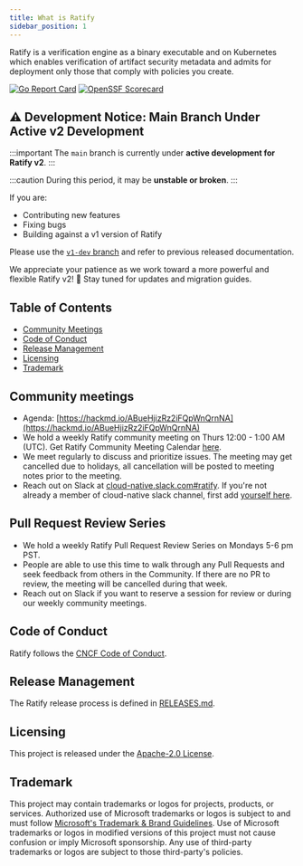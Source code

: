 ```yaml
---
title: What is Ratify
sidebar_position: 1
---
```


Ratify is a verification engine as a binary executable and on Kubernetes which enables verification of artifact security metadata and admits for deployment only those that comply with policies you create.

[![Go Report Card](https://goreportcard.com/badge/github.com/deislabs/ratify)](https://goreportcard.com/report/github.com/deislabs/ratify)
[![OpenSSF Scorecard](https://api.securityscorecards.dev/projects/github.com/deislabs/ratify/badge)](https://api.securityscorecards.dev/projects/github.com/deislabs/ratify)

## ⚠️ Development Notice: Main Branch Under Active v2 Development

:::important
The `main` branch is currently under **active development for Ratify v2**.
:::

:::caution
During this period, it may be **unstable or broken**.
:::

If you are:
- Contributing new features
- Fixing bugs
- Building against a v1 version of Ratify

Please use the [`v1-dev` branch](https://github.com/notaryproject/ratify/tree/v1-dev) and refer to previous released documentation.

We appreciate your patience as we work toward a more powerful and flexible Ratify v2! 🚀
Stay tuned for updates and migration guides.

## Table of Contents

- [Community Meetings](#community-meetings)
- [Code of Conduct](#code-of-conduct)
- [Release Management](#release-management)
- [Licensing](#licensing)
- [Trademark](#trademark)

## Community meetings

- Agenda: [https://hackmd.io/ABueHjizRz2iFQpWnQrnNA](https://hackmd.io/ABueHjizRz2iFQpWnQrnNA)
- We hold a weekly Ratify community meeting on Thurs 12:00 - 1:00 AM (UTC). 
Get Ratify Community Meeting Calendar [here](https://calendar.google.com/calendar/u/0?cid=OWJjdTF2M3ZiZGhubm1mNmJyMDhzc2swNTRAZ3JvdXAuY2FsZW5kYXIuZ29vZ2xlLmNvbQ).
- We meet regularly to discuss and prioritize issues. The meeting may get cancelled due to holidays, all cancellation will be posted to meeting notes prior to the meeting.
- Reach out on Slack at [cloud-native.slack.com#ratify](https://cloud-native.slack.com/archives/C03T3PEKVA9). If you're not already a member of cloud-native slack channel, first add [yourself here](https://communityinviter.com/apps/cloud-native/cncf).

## Pull Request Review Series
- We hold a weekly Ratify Pull Request Review Series on Mondays 5-6 pm PST.  
- People are able to use this time to walk through any Pull Requests and seek feedback from others in the Community.  If there are no PR to review, the meeting will be cancelled during that week.
- Reach out on Slack if you want to reserve a session for review or during our weekly community meetings.

## Code of Conduct

Ratify follows the [CNCF Code of Conduct](https://github.com/cncf/foundation/blob/master/code-of-conduct.md).

## Release Management

The Ratify release process is defined in [RELEASES.md](https://github.com/notaryproject/ratify/blob/main/RELEASES.md).

## Licensing

This project is released under the [Apache-2.0 License](https://github.com/notaryproject/ratify/blob/main/LICENSE).

## Trademark

This project may contain trademarks or logos for projects, products, or services. Authorized use of Microsoft trademarks or logos is subject to and must follow [Microsoft's Trademark & Brand Guidelines][microsoft-trademark]. Use of Microsoft trademarks or logos in modified versions of this project must not cause confusion or imply Microsoft sponsorship. Any use of third-party trademarks or logos are subject to those third-party's policies.

[microsoft-trademark]: https://www.microsoft.com/legal/intellectualproperty/trademarks
